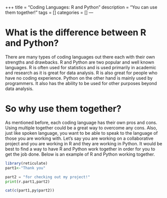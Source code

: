 +++
title = "Coding Languages: R and Python"
description = "You can use them together!"
tags = []
categories = []
---



# What is the difference between R and Python?

There are many types of coding languages out there each with their own strengths and drawbacks. R and Python are two popular and well known languages. R is often used for statistics and is used primarily in academic and research as it is great for data analysis. R is also great for people who have no coding experience. Python on the other hand is mainly used by programmers. It also has the ability to be used for other purposes beyond data analysis.


# So why use them together?

As mentioned before, each coding language has their own pros and cons. Using multiple together could be a great way to overcome any cons. Also, just like spoken language, you want to be able to speak to the language of those you are working with. Let's say you are working on a collaborative project and you are working in R and they are working in Python. It would be best to find a way to have R and Python work together in order for you to get the job done. Below is an example of R and Python working together.

```r
library(reticulate)
part1<-"Thank you"
```

```python
part2 = "for checking out my project!"
print(r.part1,part2)
```

```r
cat(c(part1,py$part2))
```


